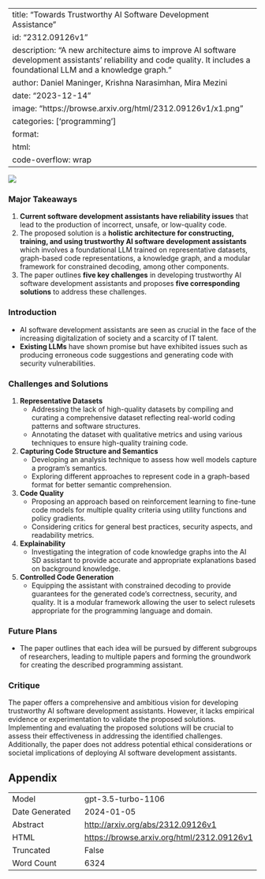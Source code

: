
---
title: "Towards Trustworthy AI Software Development Assistance"
id: "2312.09126v1"
description: "A new architecture aims to improve AI software development assistants' reliability and code quality. It includes a foundational LLM and a knowledge graph."
author: Daniel Maninger, Krishna Narasimhan, Mira Mezini
date: "2023-12-14"
image: "https://browse.arxiv.org/html/2312.09126v1/x1.png"
categories: ['programming']
format:
  html:
    code-overflow: wrap
---

![](https://browse.arxiv.org/html/2312.09126v1/x1.png)

### Major Takeaways
1. **Current software development assistants have reliability issues** that lead to the production of incorrect, unsafe, or low-quality code.
2. The proposed solution is a **holistic architecture for constructing, training, and using trustworthy AI software development assistants** which involves a foundational LLM trained on representative datasets, graph-based code representations, a knowledge graph, and a modular framework for constrained decoding, among other components.
3. The paper outlines **five key challenges** in developing trustworthy AI software development assistants and proposes **five corresponding solutions** to address these challenges.

### Introduction
- AI software development assistants are seen as crucial in the face of the increasing digitalization of society and a scarcity of IT talent.
- **Existing LLMs** have shown promise but have exhibited issues such as producing erroneous code suggestions and generating code with security vulnerabilities.

### Challenges and Solutions
1. **Representative Datasets**
   - Addressing the lack of high-quality datasets by compiling and curating a comprehensive dataset reflecting real-world coding patterns and software structures.
   - Annotating the dataset with qualitative metrics and using various techniques to ensure high-quality training code.

2. **Capturing Code Structure and Semantics**
   - Developing an analysis technique to assess how well models capture a program's semantics.
   - Exploring different approaches to represent code in a graph-based format for better semantic comprehension.

3. **Code Quality**
   - Proposing an approach based on reinforcement learning to fine-tune code models for multiple quality criteria using utility functions and policy gradients.
   - Considering critics for general best practices, security aspects, and readability metrics.

4. **Explainability**
   - Investigating the integration of code knowledge graphs into the AI SD assistant to provide accurate and appropriate explanations based on background knowledge.

5. **Controlled Code Generation**
   - Equipping the assistant with constrained decoding to provide guarantees for the generated code's correctness, security, and quality. It is a modular framework allowing the user to select rulesets appropriate for the programming language and domain.

### Future Plans
- The paper outlines that each idea will be pursued by different subgroups of researchers, leading to multiple papers and forming the groundwork for creating the described programming assistant.

### Critique
The paper offers a comprehensive and ambitious vision for developing trustworthy AI software development assistants. However, it lacks empirical evidence or experimentation to validate the proposed solutions. Implementing and evaluating the proposed solutions will be crucial to assess their effectiveness in addressing the identified challenges. Additionally, the paper does not address potential ethical considerations or societal implications of deploying AI software development assistants.

## Appendix

|          |          |
|----------|----------|
| Model     | gpt-3.5-turbo-1106       |
| Date Generated     | 2024-01-05       |
| Abstract | [http://arxiv.org/abs/2312.09126v1](http://arxiv.org/abs/2312.09126v1)        |
| HTML     | [https://browse.arxiv.org/html/2312.09126v1](https://browse.arxiv.org/html/2312.09126v1)       |
| Truncated       | False       |
| Word Count       | 6324       |